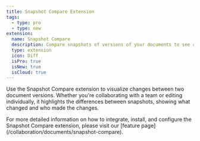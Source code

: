 ```yaml
---
title: Snapshot Compare Extension
tags:
  - type: pro
  - type: new
extension:
  name: Snapshot Compare
  description: Compare snapshots of versions of your documents to see changes made between two versions.
  type: extension
  icon: Diff
  isPro: true
  isNew: true
  isCloud: true
---
```



Use the Snapshot Compare extension to visualize changes between two document versions. Whether you're collaborating with a team or editing individually, it highlights the differences between snapshots, showing what changed and who made the changes.

<Callout title="More details" variant="hint">
  For more detailed information on how to integrate, install, and configure the Snapshot Compare
  extension, please visit our [feature page](/collaboration/documents/snapshot-compare).
</Callout>

<CodeDemo isPro path="/Extensions/SnapshotCompare" />
